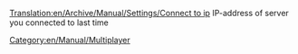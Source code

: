 [[Translation:en/Archive/Manual/Settings/Connect to ip]]
IP-address of server you connected to last time

[[Category:en/Manual/Multiplayer]]